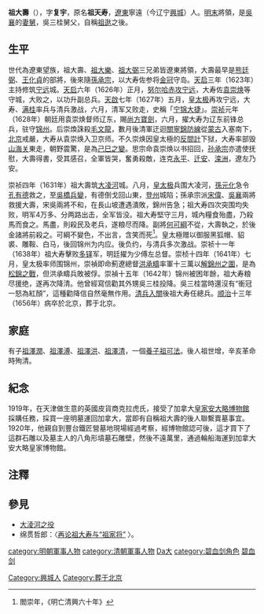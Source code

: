 '''祖大壽'''（{{bd|1579年||1656年||catIdx=Zu祖}}），字'''复宇'''，原名'''祖天寿'''，[[遼東|遼東]]寧遠（今辽宁[[興城|興城]]）人。[[明末|明末]]將領，是[[吳襄|吳襄]]的[[妻舅|妻舅]]，吳三桂舅父，自稱[[祖逖|祖逖]]之後。

==生平==
世代為遼東望族，祖大壽、[[祖大樂|祖大樂]]、[[祖大弼|祖大弼]]三兄弟皆遼東將領，大壽最早是[[熊廷弼|熊廷弼]]、[[王化貞|王化貞]]的部將，後來隨[[孫承宗|孫承宗]]，以大寿佐参将[[金冠|金冠]]守岛。[[天啟_(明朝)|天启]]三年（1623年）主持修筑[[宁远|宁远]]城。[[天啟_(明朝)|天启]]六年（1626年）正月，[[努尔哈赤|努尔哈赤]][[宁远之战|攻宁远]]，大寿佐[[袁崇焕|袁崇焕]]等守城，大败之，以功升副总兵。[[天啟_(明朝)|天啟]]七年（1627年）五月，[[皇太极|皇太极]]再攻宁远，大寿、[[满桂|满桂]]率兵与清兵激战，六月，清军又败走，史稱「[[宁锦大捷|宁锦大捷]]」。[[崇祯|崇祯]]元年（1628年）朝廷用袁崇焕督师辽东，賜[[尚方寶劍|尚方寶劍]]，六月，擢大寿为辽东前锋总兵，驻守[[锦州|锦州]]。后崇煥誅殺[[毛文龍|毛文龍]]，數月後清軍迂迴[[關寧錦防線|關寧錦防線]]從[[蒙古|蒙古]]入塞南下，[[北京|北京]]戒嚴，大寿从袁崇焕入卫京师。不久崇焕因皇太極的[[反間計|反間計]]下狱，大寿率部毁[[山海关|山海关]]東走，朝野震驚，是為[[己巳之變_(崇禎)|己巳之變]]。思宗命袁崇焕以书招回，[[孙承宗|孙承宗]]亦遣使抚慰，大壽得書，受其感召，全軍皆哭，奮勇殺敵，连克[[永平|永平]]、[[迁安|迁安]]、[[滦洲|滦洲]]，遼左乃安。

崇祯四年（1631年）祖大壽筑[[大凌河|大凌河]]城。八月，[[皇太极|皇太极]]兵围大凌河，[[孫元化|孫元化]]急令[[孔有德|孔有德]]救之，至[[吳橋兵變|吳橋兵變]]，有德倒戈回山東，[[登州|登州]]城陷；孫承宗派[[宋偉|宋偉]]、[[吳襄|吳襄]]兩將救援大壽，宋吳兩將不和，在長山坡遭遇潰敗，錦州告急；祖大寿四次突围均失败，明军4万多、分两路出击，全军皆没。祖大寿堅守三月，城內糧食殆盡，乃殺馬而食之。馬盡，則殺民及老兵，遂粮尽而降。副將[[何可綱|何可綱]]不從，大壽執之，於後金諸將前殺之。可綱不變色，不出言，含笑而死<ref>閻崇年，《明亡清興六十年》</ref>。皇太極赠以御服黑狐帽、貂裘、雕鞍、白马，後回锦州为内应。後负约，与清兵多次激战。崇祯十一年（1638年）祖大寿擊败[[多铎|多铎]]军，明廷擢为少傅左总督。崇桢十四年（1641年）七月，皇太极率师围锦州，崇禎即命薊遼總督[[洪承疇|洪承疇]]率軍十三萬以[[松锦大战|解錦州之圍]]，是為[[松錦之戰|松錦之戰]]，但洪承疇兵敗被俘。崇禎十五年（1642年）锦州被困年餘，祖大寿粮尽援绝，遂再次降清。他曾經寫信勸其外甥吳三桂投降。吳三桂當時還沒有“衝冠一怒為紅顏”，這種勸降信自然毫無作用。[[清兵入關|清兵入關]]後祖大寿任總兵。[[顺治|顺治]]十三年（1656年）病卒於北京，葬于北京。

==家庭==
有子[[祖澤潤|祖澤潤]]、[[祖澤溥|祖澤溥]]、[[祖澤洪|祖澤洪]]、[[祖澤清|祖澤清]]，一個[[養子|養子]][[祖可法|祖可法]]。後人祖世增，辛亥革命時殉清。

==紀念==
{{main|祖大壽墓}}
1919年，在天津做生意的英國皮貨商克拉虎氏，接受了加拿大[[皇家安大略博物館|皇家安大略博物館]]採購任務，採買一座明墓運回加拿大，當即有自稱祖大壽的後人聯繫賣墓事宜。1920年，他親自到豐台鐵匠營墓地現場經過考察，經博物館認可後，這才買下了這群石雕以及墓主人的八角形墳墓石雕壁，然後不遠萬里，通過輪船海運到加拿大安大略皇家博物館。

==注釋==
<div class="references-small">
<references />
</div>

==參見==
* [[大淩河之役|大淩河之役]]
*绵贯哲郎：〈[http://www.nssd.org/articles/article_read.aspx?id=673715062 再论祖大寿与“祖家将”] {{Wayback|url=http://www.nssd.org/articles/article_read.aspx?id=673715062 |date=20180302163840 }}〉。
{{DEFAULTSORT:Zu祖}}
[[category:明朝軍事人物|category:明朝軍事人物]]
[[category:清朝軍事人物|category:清朝軍事人物]]
[[Category:興城人|Category:興城人]]
[[category:祖姓|Da大]]
[[Category:葬于北京|Category:葬于北京]]
[[category:碧血剑角色|category:碧血剑角色]]
[[category:金庸笔下真实人物|碧血剑]]